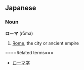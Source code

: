 ==Japanese==
===Noun===
'''ローマ''' (rōma)

# [[Rome]], the city or ancient empire

====Related terms===
*[[ローマ字]]